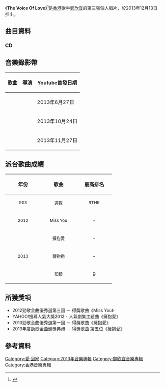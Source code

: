 {{Album infobox | <!-- See Wikipedia:WikiProject_Albums -->
| Name       = The Voice Of Love
| Type       = 錄音室專輯
| Artist     = [[鄭欣宜|鄭欣宜]]
| Cover      = 
| Released   = 2013年12月13日
| Recorded   = 2012年－2013年
| Genre      = [[粵語流行音樂|粵語流行音樂]]
| Length     = 41分46秒
| Label      = [[星煥國際|星煥國際]]
| Last album = [[故事的配角|故事的配角]]<br>（2011年）
| This album = '''The Voice Of Love'''<br>（2013年）
| Next album = [[Joyce|Joyce]]<br>（2016年）
}}

《'''The Voice Of Love'''》<ref>{{cite web|url=https://www.cdwarehouse.com.hk/goods.php?id=298|title=鄭欣宜-The Voice Of Love CD + DVD JOYCE CHENG|website=CD Warehouse|access-date=2021-12-21|archive-date=2021-12-21|archive-url=https://web.archive.org/web/20211221235106/https://www.cdwarehouse.com.hk/goods.php?id=298|dead-url=no}}</ref>是[[香港|香港]]歌手[[鄭欣宜|鄭欣宜]]的第三張個人唱片，於2013年12月13日推出。

==曲目資料==
===CD===
{{Tracklist
| collapsed = 
| headline = 
| font_size = 
| total_length = 41:46

| extra_column = 

| title1 = 知錯
| music1 = [[張家誠|張家誠]]
| lyrics1 = [[張美賢|張美賢]]
| arranger1 = [[嚴勵行|嚴勵行]]
| producer1 = 嚴勵行
| longnote1 = 第三主打
| length1 = 4:10

| title2 = Miss You
| music2 = [[川口大輔|川口大輔]]
| lyrics2 = 張美賢
| arranger2 = 嚴勵行
| producer2 = 嚴勵行
| longnote2 = 第一主打<br>原曲為[[JuJu|JuJu]]的《Sign》
| length2 = 4:02

| title3 = 戀毀情亡
| music3 = [[陳子敏|陳子敏]]
| lyrics3 = [[陳歷恆|陳歷恆]]
| arranger3 = [[韋景雲|韋景雲]]<br>[[黃安弘|黃安弘]]
| producer3 = [[何哲圖|何哲圖]]<br>韋景雲
| longnote3 = 
| length3 = 3:32

| title4 = 情傷
| music4 = [[陳威全|陳威全]]
| lyrics4 = 張美賢
| arranger4 = 嚴勵行
| producer4 = 嚴勵行
| longnote4 = 原曲為[[龔柯允|龔柯允]]的《舔傷》
| length4 = 3:40

| title5 = 擁抱愛
| music5 = [[鄭欣宜|鄭欣宜]]
| lyrics5 = 張美賢
| arranger5 = 嚴勵行
| producer5 = [[鄧智偉|鄧智偉]]
| longnote5 = 第二派台歌<br>TVB劇集《[[愛·回家_(第一輯)|愛·回家 (第一輯)]]》主題曲
| length5 = 3:08

| title6 = 屢屢
| music6 = [[曾翠如|曾翠如]]
| lyrics6 = 曾翠如
| arranger6 = 韋景雲
| producer6 = 韋景雲
| longnote6 = 
| length6 = 3:33

| title7 = 寵物牠
| music7 = [[龍世樑|龍世樑]]
| lyrics7 = [[曰云|曰云]]
| arranger7 = 嚴勵行
| producer7 = 嚴勵行
| longnote7 = 第二主打
| length7 = 3:45

| title8 = 笑能量
| music8 = 鄭欣宜
| lyrics8 = [[劉宏基|劉宏基]]
| arranger8 = 嚴勵行
| producer8 = 嚴勵行
| longnote8 = 
| length8 = 3:59

| title9 = 我不會後悔
| music9 = 黃安弘
| lyrics9 = 張美賢
| arranger9 = 嚴勵行
| producer9 = 嚴勵行
| longnote9 = 
| length9 = 3:24

| title10 = 奉陪
| music10 = 黃安弘
| lyrics10 = [[天旋|天旋]]
| arranger10 = 黃安弘
| producer10 = 韋景雲
| longnote10 = 
| length10 = 4:05

| title11 = 失戀
| music11 = [[任奇勳|任奇勳]]（{{lang|ko|임기훈}}）
| lyrics11 = [[李敏_(香港)|李敏]]
| arranger11 = 嚴勵行
| producer11 = 嚴勵行
| longnote11 = 改編自{{link-ko|ALi (歌手)|알리 (가수)|ALi}}（{{lang|ko|알리}}）的《365日》（{{lang|ko|365일}}）
| length11 = 4:14
}}
{{Track listing
| collapsed = yes
| headline = DVD曲目
| total_length = 
| title1 = 知錯 MV
| title2 = 寵物牠 MV
| title3 = 知錯 劇場版MV
}}

== 音樂錄影帶 ==
{| class="wikitable"
! 歌曲 !!導演 !! Youtube首發日期
|-
|{{youtube|__VubNjJ1ME|擁抱愛}}||||2013年6月27日
|-
|{{youtube|SQnsWyDwMSc|寵物牠}}||||2013年10月24日
|-
|{{youtube|8RzwCsgQVx4|知錯}}||||2013年11月27日
|}

== 派台歌曲成績 ==
{| class="wikitable"
!align="center" rowspan="2" | 年份
!align="center" rowspan="2" | 歌曲
!align="center" colspan="8" | 最高排名
|-
!width="100"|<small>903</small> !! width="100"|<small>週數</small> !! width="100"|<small>RTHK</small> !! width="100"|<small>週數</small> !! width="100"|<small>997</small> !! width="100"|<small>週數</small> !! width="100"|<small>TVB</small> !! width="100"|<small>週數</small>
|-
|align="center"| <small>2012</small> ||align="center"| <small>Miss You</small> ||align="center"| - ||align="center"| - ||align="center"| 3 ||align="center"| 5 ||align="center"| 2 ||align="center"| 10 ||align="center"| 2 ||align="center"| 2
|-
|align="center" rowspan="3"| <small>2013</small> ||align="center"| <small>擁抱愛</small> ||align="center"| - ||align="center"| - ||align="center"| - ||align="center"| - ||align="center"| - ||align="center"| - ||align="center"| 2 ||align="center"| 2
|-
|align="center"| <small>寵物牠</small> ||align="center"| - ||align="center"| - ||align="center"| - ||align="center"| - ||align="center"| 5 ||align="center"| 4 ||align="center"| - ||align="center"| -
|-
|align="center"| <small>知錯</small> ||align="center"| 9 ||align="center"| 3 ||align="center"| '''1''' ||align="center"| 5 ||align="center"| '''1''' ||align="center"| 7 ||align="center"| '''1''' ||align="center"| 6
|}

==所獲獎項==
*2012勁歌金曲優秀選第三回 － 得獎歌曲《Miss You》
*YAHOO!搜尋人氣大獎2012 - 人氣劇集主題曲《擁抱愛》
*2013勁歌金曲優秀選第一回 － 得獎歌曲《擁抱愛》
*2013年度勁歌金曲頒獎典禮 － 得獎歌曲 第五位《擁抱愛》

==參考資料==
{{reflist}}

[[Category:愛·回家|Category:愛·回家]]
[[Category:2013年音樂專輯|Category:2013年音樂專輯]]
[[Category:鄭欣宜音樂專輯|Category:鄭欣宜音樂專輯]]
[[Category:香港音樂專輯|Category:香港音樂專輯]]